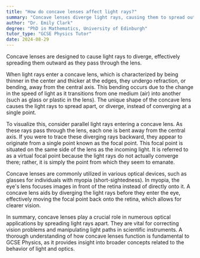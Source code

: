 ```yaml
---
title: "How do concave lenses affect light rays?"
summary: "Concave lenses diverge light rays, causing them to spread outward as they pass through the lens."
author: "Dr. Emily Clark"
degree: "PhD in Mathematics, University of Edinburgh"
tutor_type: "GCSE Physics Tutor"
date: 2024-08-29
---
```


Concave lenses are designed to cause light rays to diverge, effectively spreading them outward as they pass through the lens.

When light rays enter a concave lens, which is characterized by being thinner in the center and thicker at the edges, they undergo refraction, or bending, away from the central axis. This bending occurs due to the change in the speed of light as it transitions from one medium (air) into another (such as glass or plastic in the lens). The unique shape of the concave lens causes the light rays to spread apart, or diverge, instead of converging at a single point.

To visualize this, consider parallel light rays entering a concave lens. As these rays pass through the lens, each one is bent away from the central axis. If you were to trace these diverging rays backward, they appear to originate from a single point known as the focal point. This focal point is situated on the same side of the lens as the incoming light. It is referred to as a virtual focal point because the light rays do not actually converge there; rather, it is simply the point from which they seem to emanate.

Concave lenses are commonly utilized in various optical devices, such as glasses for individuals with myopia (short-sightedness). In myopia, the eye's lens focuses images in front of the retina instead of directly onto it. A concave lens aids by diverging the light rays before they enter the eye, effectively moving the focal point back onto the retina, which allows for clearer vision.

In summary, concave lenses play a crucial role in numerous optical applications by spreading light rays apart. They are vital for correcting vision problems and manipulating light paths in scientific instruments. A thorough understanding of how concave lenses function is fundamental to GCSE Physics, as it provides insight into broader concepts related to the behavior of light and optics.
    